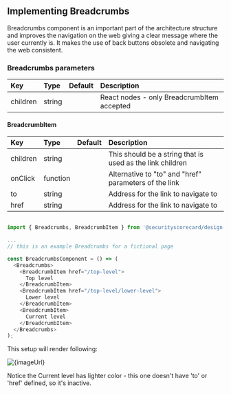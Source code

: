 

<Meta title="code examples/Implementing Breadcrumbs" />

## Implementing Breadcrumbs

Breadcrumbs component is an important part of the architecture structure and improves the navigation on the web giving a clear message where the user currently is.
It makes the use of back buttons obsolete and navigating the web consistent.

### Breadcrumbs parameters

| Key      | Type   | Default | Description                                |
| :------- | :----- | :------ | :----------------------------------------- |
| children | string |         | React nodes - only BreadcrumbItem accepted |

#### BreadcrumbItem

| Key      | Type     | Default | Description                                               |
| :------- | :------- | :------ | :-------------------------------------------------------- |
| children | string   |         | This should be a string that is used as the link children |
| onClick  | function |         | Alternative to "to" and "href" parameters of the link     |
| to       | string   |         | Address for the link to navigate to                       |
| href     | string   |         | Address for the link to navigate to                       |

```js

import { Breadcrumbs, BreadcrumbItem } from '@securityscorecard/design-system';

...
// this is an example Breadcrumbs for a fictional page

const BreadcrumbsComponent = () => (
  <Breadcrumbs>
    <BreadcrumbItem href="/top-level">
      Top level
    </BreadcrumbItem>
    <BreadcrumbItem href="/top-level/lower-level">
      Lower level
    </BreadcrumbItem>
    <BreadcrumbItem>
      Current level
    </BreadcrumbItem>
  </Breadcrumbs>
);

```

This setup will render following:

<img alt={imageUrl} src="Image alt" width={320} />

Notice the Current level has lighter color - this one doesn't have 'to' or 'href' defined, so it's inactive.
